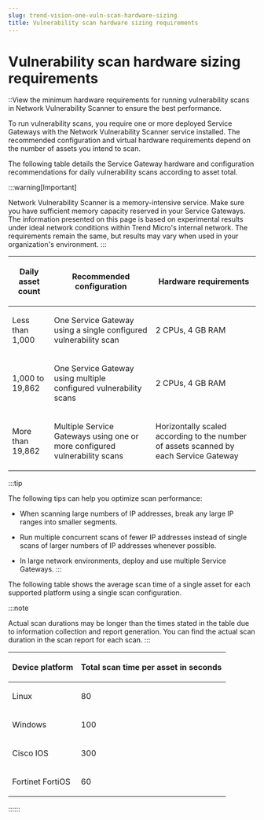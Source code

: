 ```yaml
---
slug: trend-vision-one-vuln-scan-hardware-sizing
title: Vulnerability scan hardware sizing requirements
---
```

# Vulnerability scan hardware sizing requirements

::View the minimum hardware requirements for running vulnerability scans in Network Vulnerability Scanner to ensure the best performance.

To run vulnerability scans, you require one or more deployed Service Gateways with the Network Vulnerability Scanner service installed. The recommended configuration and virtual hardware requirements depend on the number of assets you intend to scan.

The following table details the Service Gateway hardware and configuration recommendations for daily vulnerability scans according to asset total.

:::warning[Important]

Network Vulnerability Scanner is a memory-intensive service. Make sure you have sufficient memory capacity reserved in your Service Gateways. The information presented on this page is based on experimental results under ideal network conditions within Trend Micro's internal network. The requirements remain the same, but results may vary when used in your organization's environment.
:::

<table>
<thead>
<tr>
<th><p>Daily asset count</p></th>
<th><p>Recommended configuration</p></th>
<th><p>Hardware requirements</p></th>
</tr>
</thead>
<tbody>
<tr>
<td><p>Less than 1,000</p></td>
<td><p>One Service Gateway using a single configured vulnerability scan</p></td>
<td><p>2 CPUs, 4 GB RAM</p></td>
</tr>
<tr>
<td>1,000 to 19,862</td>
<td><p>One Service Gateway using multiple configured vulnerability scans</p></td>
<td><p>2 CPUs, 4 GB RAM</p></td>
</tr>
<tr>
<td><p>More than 19,862</p></td>
<td><p>Multiple Service Gateways using one or more configured vulnerability scans</p></td>
<td><p>Horizontally scaled according to the number of assets scanned by each Service Gateway</p></td>
</tr>
</tbody>
</table>

:::tip

The following tips can help you optimize scan performance:

- When scanning large numbers of IP addresses, break any large IP ranges into smaller segments.

- Run multiple concurrent scans of fewer IP addresses instead of single scans of larger numbers of IP addresses whenever possible.

- In large network environments, deploy and use multiple Service Gateways.
:::

The following table shows the average scan time of a single asset for each supported platform using a single scan configuration.

:::note

Actual scan durations may be longer than the times stated in the table due to information collection and report generation. You can find the actual scan duration in the scan report for each scan.
:::

<table>
<thead>
<tr>
<th><p>Device platform</p></th>
<th><p>Total scan time per asset in seconds</p></th>
</tr>
</thead>
<tbody>
<tr>
<td><p>Linux</p></td>
<td><p>80</p></td>
</tr>
<tr>
<td><p>Windows</p></td>
<td><p>100</p></td>
</tr>
<tr>
<td><p>Cisco IOS</p></td>
<td><p>300</p></td>
</tr>
<tr>
<td><p>Fortinet FortiOS</p></td>
<td><p>60</p></td>
</tr>
</tbody>
</table>
::::::
